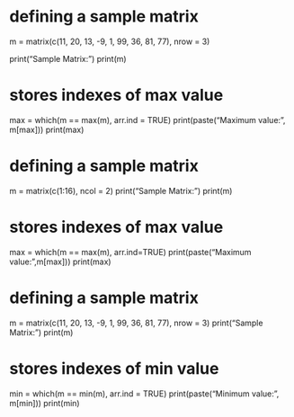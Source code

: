 # defining a sample matrix
m = matrix(c(11, 20, 13, -9, 1, 99, 36, 81, 77),
		nrow = 3)

print("Sample Matrix:")
print(m)

# stores indexes of max value
max = which(m == max(m), arr.ind = TRUE)
print(paste("Maximum value: ", m[max]))
print(max)


# defining a sample matrix
m = matrix(c(1:16), ncol = 2)
print("Sample Matrix:")
print(m)

# stores indexes of max value
max = which(m == max(m), arr.ind=TRUE)
print(paste("Maximum value: ",m[max]))
print(max)


# defining a sample matrix
m = matrix(c(11, 20, 13, -9, 1, 99, 36, 81, 77), nrow = 3)
print("Sample Matrix:")
print(m)

# stores indexes of min value
min = which(m == min(m), arr.ind = TRUE)
print(paste("Minimum value: ", m[min]))
print(min)

